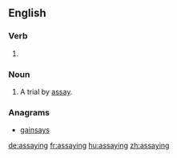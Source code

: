 ==English==

===Verb===
{{head|en|present participle}}

# {{present participle of|assay|lang=en|nocat=1}}

===Noun===
{{en-noun}}

# A trial by [[assay]].

===Anagrams===
* [[gainsays#English|gainsays]]

[[de:assaying]]
[[fr:assaying]]
[[hu:assaying]]
[[zh:assaying]]